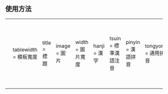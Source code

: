 == 使用方法 ==
{{Taiwanese
| tablewidth = 300
| title      = 標題
| image      = Taiwan.svg
| width      = 150
| hanji      = 台灣
| tsuin      = ㄊㄞˊㄨㄢˉ
| pinyin     = Táiwān
| tongyong     = Táiwān
| wg     = T'ai²-wan¹
| poj        = Tâi-oân
| holo       = Tâi-uân
| pfs        = Thòi-vàn
| haka       = Toiˇ Vanˇ
| formosan    = 排灣語: Taiwan；泰雅、阿美、西拉雅語: Taywan；布農、鄒語: Taivang；達悟語: Ilaod
| nederlands = Formosa
| spainish   = Formosa
| kana       = たいわん（Taiwan）
| english    = Taiwan
| portugues  = Formosa
}}
{| style="background: none"
|<small><code><pre>
{{Taiwanese
| tablewidth = 模板寬度
| title      = 標題
| image      = 圖片
| width      = 圖片寬度
| hanji      = 漢字
| tsuin      = 標準漢語注音
| pinyin     = 漢語拼音 
| tongyong   = 通用拼音
| wg         = 威妥瑪拼音
| poj        = 台語白話字
| holo         = 台語羅馬字拼音
| pfs        = 客家語白話字
| haka       = 客家語羅馬拼音
| formosan   = 原住民族語羅馬字
| nederlands = 荷蘭語
| spainish   = 西班牙語
| kana       = 日語假名
| english    = 英語
| portugues  = 葡萄牙語
| note       = 註
}}</pre></code></small>
|}